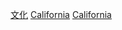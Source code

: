 {{Commonscat|Culture of California}}

[[Category:加利福尼亞州|文化]]
[[Category:美國各州文化|California]]
[[Category:美國西部文化|California]]